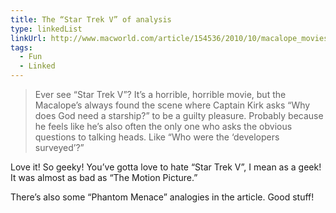 ```yaml
---
title: The “Star Trek V” of analysis
type: linkedList
linkUrl: http://www.macworld.com/article/154536/2010/10/macalope_movies.html
tags:
  - Fun
  - Linked
---
```


> Ever see “Star Trek V”? It’s a horrible, horrible movie, but the Macalope’s always found the scene where Captain Kirk asks “Why does God need a starship?” to be a guilty pleasure. Probably because he feels like he’s also often the only one who asks the obvious questions to talking heads. Like “Who were the ‘developers surveyed’?”

Love it! So geeky! You’ve gotta love to hate “Star Trek V”, I mean as a geek! It was almost as bad as “The Motion Picture.”

There’s also some “Phantom Menace” analogies in the article. Good stuff!
